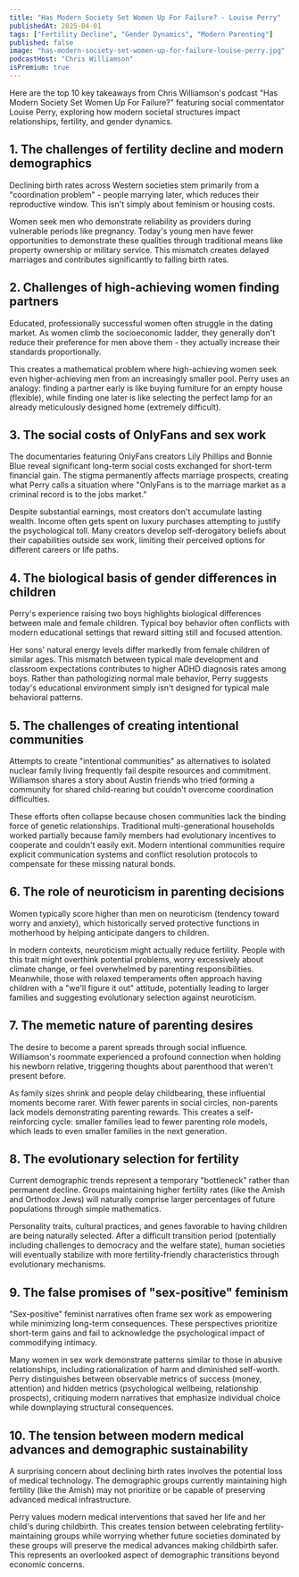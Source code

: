 ```yaml
---
title: "Has Modern Society Set Women Up For Failure? - Louise Perry"
publishedAt: 2025-04-01
tags: ["Fertility Decline", "Gender Dynamics", "Modern Parenting"]
published: false
image: "has-modern-society-set-women-up-for-failure-louise-perry.jpg"
podcastHost: "Chris Williamson"
isPremium: true
---
```



<PodcastSummaryPageLayout frontmatter={frontmatter}>

Here are the top 10 key takeaways from Chris Williamson's podcast "Has Modern Society Set Women Up For Failure?" featuring social commentator Louise Perry, exploring how modern societal structures impact relationships, fertility, and gender dynamics.

## 1. The challenges of fertility decline and modern demographics

Declining birth rates across Western societies stem primarily from a "coordination problem" - people marrying later, which reduces their reproductive window. This isn't simply about feminism or housing costs.

Women seek men who demonstrate reliability as providers during vulnerable periods like pregnancy. Today's young men have fewer opportunities to demonstrate these qualities through traditional means like property ownership or military service. This mismatch creates delayed marriages and contributes significantly to falling birth rates.

## 2. Challenges of high-achieving women finding partners

Educated, professionally successful women often struggle in the dating market. As women climb the socioeconomic ladder, they generally don't reduce their preference for men above them - they actually increase their standards proportionally.

This creates a mathematical problem where high-achieving women seek even higher-achieving men from an increasingly smaller pool. Perry uses an analogy: finding a partner early is like buying furniture for an empty house (flexible), while finding one later is like selecting the perfect lamp for an already meticulously designed home (extremely difficult).

## 3. The social costs of OnlyFans and sex work

The documentaries featuring OnlyFans creators Lily Phillips and Bonnie Blue reveal significant long-term social costs exchanged for short-term financial gain. The stigma permanently affects marriage prospects, creating what Perry calls a situation where "OnlyFans is to the marriage market as a criminal record is to the jobs market."

Despite substantial earnings, most creators don't accumulate lasting wealth. Income often gets spent on luxury purchases attempting to justify the psychological toll. Many creators develop self-derogatory beliefs about their capabilities outside sex work, limiting their perceived options for different careers or life paths.

## 4. The biological basis of gender differences in children

Perry's experience raising two boys highlights biological differences between male and female children. Typical boy behavior often conflicts with modern educational settings that reward sitting still and focused attention.

Her sons' natural energy levels differ markedly from female children of similar ages. This mismatch between typical male development and classroom expectations contributes to higher ADHD diagnosis rates among boys. Rather than pathologizing normal male behavior, Perry suggests today's educational environment simply isn't designed for typical male behavioral patterns.

## 5. The challenges of creating intentional communities

Attempts to create "intentional communities" as alternatives to isolated nuclear family living frequently fail despite resources and commitment. Williamson shares a story about Austin friends who tried forming a community for shared child-rearing but couldn't overcome coordination difficulties.

These efforts often collapse because chosen communities lack the binding force of genetic relationships. Traditional multi-generational households worked partially because family members had evolutionary incentives to cooperate and couldn't easily exit. Modern intentional communities require explicit communication systems and conflict resolution protocols to compensate for these missing natural bonds.

## 6. The role of neuroticism in parenting decisions

Women typically score higher than men on neuroticism (tendency toward worry and anxiety), which historically served protective functions in motherhood by helping anticipate dangers to children.

In modern contexts, neuroticism might actually reduce fertility. People with this trait might overthink potential problems, worry excessively about climate change, or feel overwhelmed by parenting responsibilities. Meanwhile, those with relaxed temperaments often approach having children with a "we'll figure it out" attitude, potentially leading to larger families and suggesting evolutionary selection against neuroticism.

## 7. The memetic nature of parenting desires

The desire to become a parent spreads through social influence. Williamson's roommate experienced a profound connection when holding his newborn relative, triggering thoughts about parenthood that weren't present before.

As family sizes shrink and people delay childbearing, these influential moments become rarer. With fewer parents in social circles, non-parents lack models demonstrating parenting rewards. This creates a self-reinforcing cycle: smaller families lead to fewer parenting role models, which leads to even smaller families in the next generation.

## 8. The evolutionary selection for fertility

Current demographic trends represent a temporary "bottleneck" rather than permanent decline. Groups maintaining higher fertility rates (like the Amish and Orthodox Jews) will naturally comprise larger percentages of future populations through simple mathematics.

Personality traits, cultural practices, and genes favorable to having children are being naturally selected. After a difficult transition period (potentially including challenges to democracy and the welfare state), human societies will eventually stabilize with more fertility-friendly characteristics through evolutionary mechanisms.

## 9. The false promises of "sex-positive" feminism

"Sex-positive" feminist narratives often frame sex work as empowering while minimizing long-term consequences. These perspectives prioritize short-term gains and fail to acknowledge the psychological impact of commodifying intimacy.

Many women in sex work demonstrate patterns similar to those in abusive relationships, including rationalization of harm and diminished self-worth. Perry distinguishes between observable metrics of success (money, attention) and hidden metrics (psychological wellbeing, relationship prospects), critiquing modern narratives that emphasize individual choice while downplaying structural consequences.

## 10. The tension between modern medical advances and demographic sustainability

A surprising concern about declining birth rates involves the potential loss of medical technology. The demographic groups currently maintaining high fertility (like the Amish) may not prioritize or be capable of preserving advanced medical infrastructure.

Perry values modern medical interventions that saved her life and her child's during childbirth. This creates tension between celebrating fertility-maintaining groups while worrying whether future societies dominated by these groups will preserve the medical advances making childbirth safer. This represents an overlooked aspect of demographic transitions beyond economic concerns.

</PodcastSummaryPageLayout>
